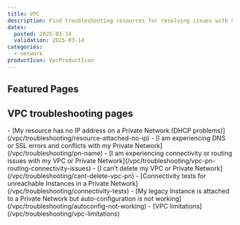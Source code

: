 ```yaml
---
title: VPC
description: Find troubleshooting resources for resolving issues with Scaleway Virtual Private Cloud and Private Networks.
dates:
  posted: 2025-03-14
  validation: 2025-03-14
categories:
  - network
productIcon: VpcProductIcon
---
```


<ProductHeader
  productName="VPC troubleshooting"
  productLogo="vpc"
  description="Learn how to fix the most common issues with Scaleway VPC and Private Networks."
/>

## Featured Pages

<Grid>
    <Card
      title="VPC FAQ"
      description="Answers to common VPC questions"
      url="/vpc/faq/"
      label="See more"
    />
    <Card
      title="Attaching resources to a Private Network"
      description="Get resources communicating effectively"
      url="/vpc/how-to/attach-resources-to-pn/"
      label="See more"
    />
    <Card
      title="Understanding routing"
      description="Everything to know about VPC routing"
      url="/vpc/reference-content/understanding-routing/"
      label="See more"
    />
</Grid>
<Grid>
    <Card
      title="Understanding DNS"
      description="Find info about DNS on VPCs"
      url="/vpc/reference-content/dns/"
      label="See more"
    />
    <Card
      title="Solving connectivity & routing issues"
      description="Tips and troubleshooting"
      url="/vpc/troubleshooting/vpc-pn-routing-connectivity-issues/"
      label="See more"
    />
    <Card
      title="Solving problems deleting VPCs and Private Networks"
      description="Get solutions for known blockers"
      url="/vpc/troubleshooting/cant-delete-vpc-pn/"
      label="See more"
    />
</Grid>

## VPC troubleshooting pages

<LinksList>
  - [My resource has no IP address on a Private Network (DHCP problems)](/vpc/troubleshooting/resource-attached-no-ip)
  - [I am experiencing DNS or SSL errors and conflicts with my Private Network](/vpc/troubleshooting/pn-name)
  - [I am experiencing connectivity or routing issues with my VPC or Private Network](/vpc/troubleshooting/vpc-pn-routing-connectivity-issues)
  - [I can't delete my VPC or Private Network](/vpc/troubleshooting/cant-delete-vpc-pn)
  - [Connectivity tests for unreachable Instances in a Private Network](/vpc/troubleshooting/connectivity-tests)
  - [My legacy Instance is attached to a Private Network but auto-configuration is not working](/vpc/troubleshooting/autoconfig-not-working)
  - [VPC limitations](/vpc/troubleshooting/vpc-limitations)
</LinksList>
